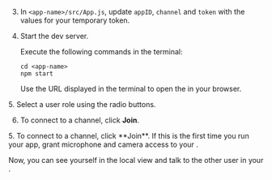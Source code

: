 <PlatformWrapper platform="web">

3.  In `<app-name>/src/App.js`, update `appID`, `channel` and `token` with the values for your temporary token.

4.  Start the dev server.

    Execute the following commands in the terminal:

    ``` terminal
    cd <app-name>
    npm start
    ```

    Use the URL displayed in the terminal to open the <Vpl k="CLIENT" /> in your browser.

<ProductWrapper product="interactive-live-streaming">
5. Select a user role using the radio buttons.

6.  To connect to a channel, click **Join**.
</ProductWrapper>

<ProductWrapper product="video-calling">
5.  To connect to a channel, click **Join**.
</ProductWrapper>
If this is the first time you run your app, grant microphone and camera access to your <Vpl k="CLIENT" />.

Now, you can see yourself in the local view and talk to the other user in your <Vpl k="CLIENT" />.
</PlatformWrapper>
